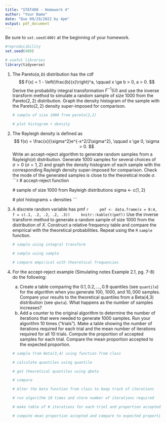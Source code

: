 ```yaml
---
title: "STAT400 - Homework 4"
author: "Your Name"
date: "Due 09/29/2022 by 4pm"
output: pdf_document
---
```

Be sure to `set.seed(400)` at the beginning of your homework.

```r
#reproducibility
set.seed(400)
```

```r
# useful libraries
library(tidyverse)
```

1. The Pareto$(a, b)$ distribution has the cdf
    $$
    F(x) = 1 - \left(\frac{b}{x}\right)^a, \qquad x \ge b > 0, a > 0.
    $$
    Derive the probability integral transformation $F^{-1}(U)$ and use the inverse transform method to simulate a random sample of size $1000$ from the Pareto$(2, 2)$ distribution. Graph the density histogram of the sample with the Pareto$(2, 2)$ density super-imposed for comparison.
    
    ```r
    # sample of size 1000 from pareto(2,2)
    
    # plot histogram + density 
    ```
    
2. The Rayleigh density is defined as
    $$
    f(x) = \frac{x}{\sigma^2}e^{-x^2/2\sigma^2}, \qquad x \ge 0, \sigma > 0.
    $$
    Write an accept-reject algorithm to generate random samples from a Rayleigh$(\sigma)$ distribution. Generate $1000$ samples for several choices of $\sigma > 0$ ($\sigma = 1, 2$) and graph the density histogram of each sample with the corresponding Rayleigh density super-imposed for comparison. Check the mode of the generated samples is close to the theoretical mode $\sigma$.
    ```r
    # accept-reject function
    
    # sample of size 1000 from Rayleigh distributions
    sigma <- c(1, 2)
    
    # plot histograms + densities
    ```
    
3. A discrete random variable has pmf
    ```r
    pmf <- data.frame(x = 0:4, f = c(.1, .2, .2, .2, .3))
    knitr::kable(t(pmf))
    ```
    Use the inverse transform method to generate a random sample of size $1000$ from the distribution of $X$. Construct a relative frequency table and compare the empirical with the theoretical probabilities. Repeat using the `R` `sample` function.
    
    ```r
    # sample using integral transform
    
    # sample using sample
    
    # compare empirical with theoretical frequencies
    
    ```

4. For the accept-reject example (Simulating notes Example 2.1, pg. 7-8) do the following:

    a. Create a table comparing the $0.1, 0.2, \dots, 0.9$ quantiles (see `quantile`) for the algorithm when you generate $100$, $1000$, and $10,000$ samples. Compare your results to the theoretical quantiles from a Beta(4,3) distribution (see `qbeta`). What happens as the number of samples increases?
    b. Add a counter to the original algorithm to determine the number of iterations that were needed to generate 1000 samples. Run your algorithm 10 times ("trials"). Make a table showing the number of iterations required for each trial and the mean number of iterations required for all 10 trials. Compute the proportion of accepted samples for each trial. Compare the mean proportion accepted to the expected proportion.
    
    ```r
    # sample from Beta(3,4) using function from class
    
    # calculate quantiles using quantile
    
    # get theoretical quantiles using qbeta
    
    # compare
    ```
    
    ```r
    # Alter the beta function from class to keep track of iterations
    
    # run algorithm 10 times and store number of iterations required
    
    # make table of # iterations for each triel and proportion accepted
    
    # compute mean proportion accepted and compare to expected proportion.
    ```
